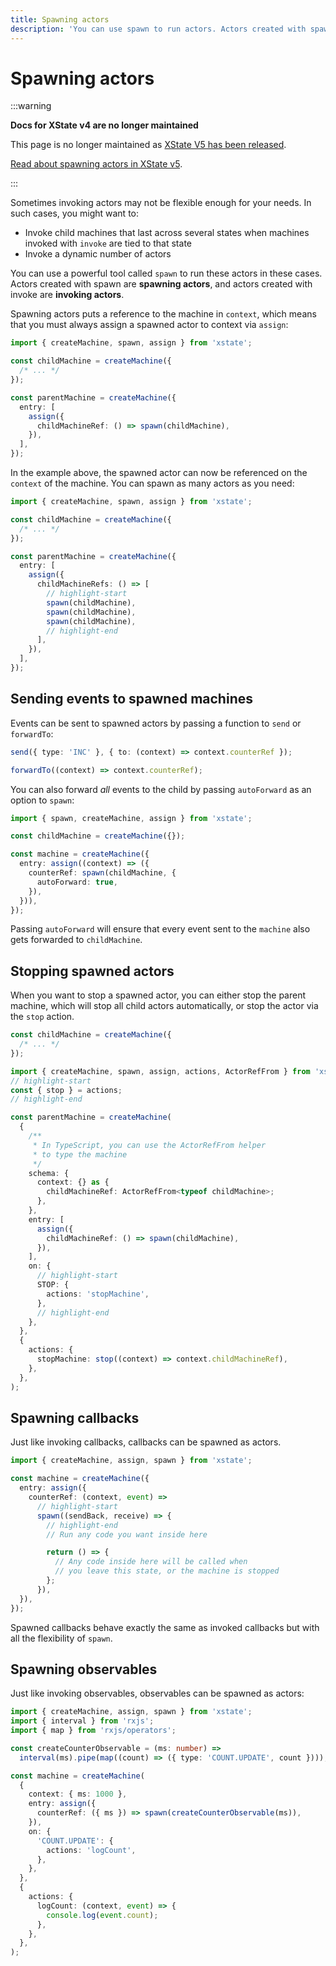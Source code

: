 ```yaml
---
title: Spawning actors
description: 'You can use spawn to run actors. Actors created with spawn are spawning actors, and actors created with invoke are invoking actors.'
---
```


# Spawning actors

:::warning

**Docs for XState v4 are no longer maintained**

This page is no longer maintained as [XState V5 has been released](/blog/2023-12-01-xstate-v5).

[Read about spawning actors in XState v5](/docs/spawn).

:::

Sometimes invoking actors may not be flexible enough for your needs. In such cases, you might want to:

- Invoke child machines that last across several states when machines invoked with `invoke` are tied to that state
- Invoke a dynamic number of actors

You can use a powerful tool called `spawn` to run these actors in these cases. Actors created with spawn are **spawning actors**, and actors created with invoke are **invoking actors**.

Spawning actors puts a reference to the machine in `context`, which means that you must always assign a spawned actor to context via `assign`:

```ts
import { createMachine, spawn, assign } from 'xstate';

const childMachine = createMachine({
  /* ... */
});

const parentMachine = createMachine({
  entry: [
    assign({
      childMachineRef: () => spawn(childMachine),
    }),
  ],
});
```

In the example above, the spawned actor can now be referenced on the `context` of the machine. You can spawn as many actors as you need:

```ts
import { createMachine, spawn, assign } from 'xstate';

const childMachine = createMachine({
  /* ... */
});

const parentMachine = createMachine({
  entry: [
    assign({
      childMachineRefs: () => [
        // highlight-start
        spawn(childMachine),
        spawn(childMachine),
        spawn(childMachine),
        // highlight-end
      ],
    }),
  ],
});
```

## Sending events to spawned machines

Events can be sent to spawned actors by passing a function to `send` or `forwardTo`:

```ts
send({ type: 'INC' }, { to: (context) => context.counterRef });

forwardTo((context) => context.counterRef);
```

You can also forward _all_ events to the child by passing `autoForward` as an option to `spawn`:

```ts
import { spawn, createMachine, assign } from 'xstate';

const childMachine = createMachine({});

const machine = createMachine({
  entry: assign((context) => ({
    counterRef: spawn(childMachine, {
      autoForward: true,
    }),
  })),
});
```

Passing `autoForward` will ensure that every event sent to the `machine` also gets forwarded to `childMachine`.

## Stopping spawned actors

When you want to stop a spawned actor, you can either stop the parent machine, which will stop all child actors automatically, or stop the actor via the `stop` action.

```ts
const childMachine = createMachine({
  /* ... */
});

import { createMachine, spawn, assign, actions, ActorRefFrom } from 'xstate';
// highlight-start
const { stop } = actions;
// highlight-end

const parentMachine = createMachine(
  {
    /**
     * In TypeScript, you can use the ActorRefFrom helper
     * to type the machine
     */
    schema: {
      context: {} as {
        childMachineRef: ActorRefFrom<typeof childMachine>;
      },
    },
    entry: [
      assign({
        childMachineRef: () => spawn(childMachine),
      }),
    ],
    on: {
      // highlight-start
      STOP: {
        actions: 'stopMachine',
      },
      // highlight-end
    },
  },
  {
    actions: {
      stopMachine: stop((context) => context.childMachineRef),
    },
  },
);
```

## Spawning callbacks

Just like invoking callbacks, callbacks can be spawned as actors.

```ts
import { createMachine, assign, spawn } from 'xstate';

const machine = createMachine({
  entry: assign({
    counterRef: (context, event) =>
      // highlight-start
      spawn((sendBack, receive) => {
        // highlight-end
        // Run any code you want inside here

        return () => {
          // Any code inside here will be called when
          // you leave this state, or the machine is stopped
        };
      }),
  }),
});
```

Spawned callbacks behave exactly the same as invoked callbacks but with all the flexibility of `spawn`.

## Spawning observables

Just like invoking observables, observables can be spawned as actors:

```ts
import { createMachine, assign, spawn } from 'xstate';
import { interval } from 'rxjs';
import { map } from 'rxjs/operators';

const createCounterObservable = (ms: number) =>
  interval(ms).pipe(map((count) => ({ type: 'COUNT.UPDATE', count })));

const machine = createMachine(
  {
    context: { ms: 1000 },
    entry: assign({
      counterRef: ({ ms }) => spawn(createCounterObservable(ms)),
    }),
    on: {
      'COUNT.UPDATE': {
        actions: 'logCount',
      },
    },
  },
  {
    actions: {
      logCount: (context, event) => {
        console.log(event.count);
      },
    },
  },
);
```

